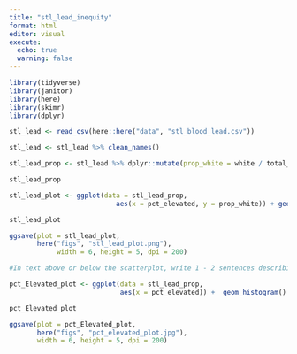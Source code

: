 ```yaml
---
title: "stl_lead_inequity"
format: html
editor: visual
execute: 
  echo: true
  warning: false
---
```


```r
library(tidyverse)
library(janitor)
library(here)
library(skimr)
library(dplyr)
```

```r
stl_lead <- read_csv(here::here("data", "stl_blood_lead.csv")) 

stl_lead <- stl_lead %>% clean_names()

```

```r
stl_lead_prop <- stl_lead %>% dplyr::mutate(prop_white = white / total_pop * 100) 

stl_lead_prop

```

```r
stl_lead_plot <- ggplot(data = stl_lead_prop,
                           aes(x = pct_elevated, y = prop_white)) + geom_point()

stl_lead_plot

ggsave(plot = stl_lead_plot, 
       here("figs", "stl_lead_plot.png"), 
            width = 6, height = 5, dpi = 200)

#In text above or below the scatterplot, write 1 - 2 sentences describing the overall trend that you observe from your graph
```

```r
pct_Elevated_plot <- ggplot(data = stl_lead_prop,  
                            aes(x = pct_elevated)) +  geom_histogram()

pct_Elevated_plot 

ggsave(plot = pct_Elevated_plot, 
       here("figs", "pct_elevated_plot.jpg"),
       width = 6, height = 5, dpi = 200)
```
